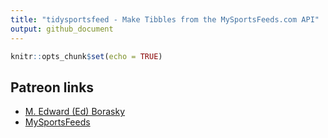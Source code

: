 ```yaml
---
title: "tidysportsfeed - Make Tibbles from the MySportsFeeds.com API"
output: github_document
---
```


```r
knitr::opts_chunk$set(echo = TRUE)
```

## Patreon links
* [M. Edward (Ed) Borasky](https://www.patreon.com/znmeb)
* [MySportsFeeds](https://www.patreon.com/mysportsfeeds/posts)
